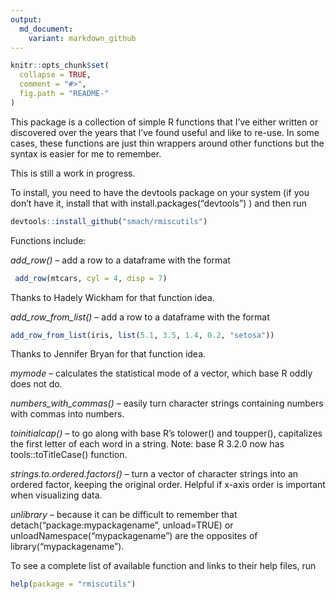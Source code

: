 ```yaml
---
output:
  md_document:
    variant: markdown_github
---
```


<!-- README.md is generated from README.Rmd. Please edit that file -->

```r
knitr::opts_chunk$set(
  collapse = TRUE,
  comment = "#>",
  fig.path = "README-"
)
```

This package is a collection of simple R functions that I've either written or discovered over the years that I've found useful and like to re-use. In some cases, these functions are just thin wrappers around other functions but the syntax is easier for me to remember.

This is still a work in progress.

To install, you need to have the devtools package on your system (if you don't have it, install that with install.packages("devtools") ) and then run

```r
devtools::install_github("smach/rmiscutils")
```
Functions include:

*add_row()* -- add a row to a dataframe with the format
```r
 add_row(mtcars, cyl = 4, disp = 7)
```
Thanks to Hadely Wickham for that function idea.

*add_row_from_list()* -- add a row to a dataframe with the format
```r
add_row_from_list(iris, list(5.1, 3.5, 1.4, 0.2, "setosa"))
```
Thanks to Jennifer Bryan for that function idea.

*mymode* -- calculates the statistical mode of a vector, which base R oddly does not do.

*numbers_with_commas()* -- easily turn character strings containing numbers with commas into numbers.

*toinitialcap()* -- to go along with base R's tolower() and toupper(), capitalizes the first letter of each word in a string. Note: base R 3.2.0 now has tools::toTitleCase() function.

*strings.to.ordered.factors()* -- turn a vector of character strings into an ordered factor, keeping the original order. Helpful if x-axis order is important when visualizing data.

*unlibrary* -- because it can be difficult to remember that  detach("package:mypackagename", unload=TRUE) or unloadNamespace("mypackagename") are the opposites of library("mypackagename").

To see a complete list of available function and links to their help files, run

```r
help(package = "rmiscutils")
```
